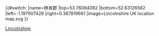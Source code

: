 {{#switch:{{{1}}}
|name=林肯郡
|top=53.76084082
|bottom=52.63126582
|left=-1.197907428
|right=0.387819661
|image=Lincolnshire UK location map.svg
}}<noinclude>{{Location map/Info|Lincolnshire}}
{{Documentation}}
[[Category:英格蘭地理位置圖模板|Lincolnshire]]
</noinclude>